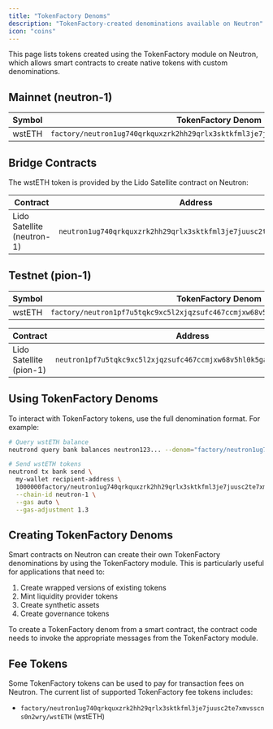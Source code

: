 ```yaml
---
title: "TokenFactory Denoms"
description: "TokenFactory-created denominations available on Neutron"
icon: "coins"
---
```


This page lists tokens created using the TokenFactory module on Neutron, which allows smart contracts to create native tokens with custom denominations.

## Mainnet (neutron-1)

| Symbol | TokenFactory Denom |
|--------|-------------------|
| wstETH | `factory/neutron1ug740qrkquxzrk2hh29qrlx3sktkfml3je7juusc2te7xmvsscns0n2wry/wstETH` |

## Bridge Contracts

The wstETH token is provided by the Lido Satellite contract on Neutron:

| Contract | Address |
|----------|---------|
| Lido Satellite (neutron-1) | `neutron1ug740qrkquxzrk2hh29qrlx3sktkfml3je7juusc2te7xmvsscns0n2wry` |

## Testnet (pion-1)

| Symbol | TokenFactory Denom |
|--------|-------------------|
| wstETH | `factory/neutron1pf7u5tqkc9xc5l2xjqzsufc467ccmjxw68v5hl0k5gaye7zer3tqvrucam/wstETH` |

| Contract | Address |
|----------|---------|
| Lido Satellite (pion-1) | `neutron1pf7u5tqkc9xc5l2xjqzsufc467ccmjxw68v5hl0k5gaye7zer3tqvrucam` |

## Using TokenFactory Denoms

To interact with TokenFactory tokens, use the full denomination format. For example:

```bash
# Query wstETH balance
neutrond query bank balances neutron123... --denom="factory/neutron1ug740qrkquxzrk2hh29qrlx3sktkfml3je7juusc2te7xmvsscns0n2wry/wstETH"

# Send wstETH tokens
neutrond tx bank send \
  my-wallet recipient-address \
  1000000factory/neutron1ug740qrkquxzrk2hh29qrlx3sktkfml3je7juusc2te7xmvsscns0n2wry/wstETH \
  --chain-id neutron-1 \
  --gas auto \
  --gas-adjustment 1.3
```

## Creating TokenFactory Denoms

Smart contracts on Neutron can create their own TokenFactory denominations by using the TokenFactory module. This is particularly useful for applications that need to:

1. Create wrapped versions of existing tokens
2. Mint liquidity provider tokens
3. Create synthetic assets
4. Create governance tokens

To create a TokenFactory denom from a smart contract, the contract code needs to invoke the appropriate messages from the TokenFactory module.

## Fee Tokens

Some TokenFactory tokens can be used to pay for transaction fees on Neutron. The current list of supported TokenFactory fee tokens includes:

- `factory/neutron1ug740qrkquxzrk2hh29qrlx3sktkfml3je7juusc2te7xmvsscns0n2wry/wstETH` (wstETH) 